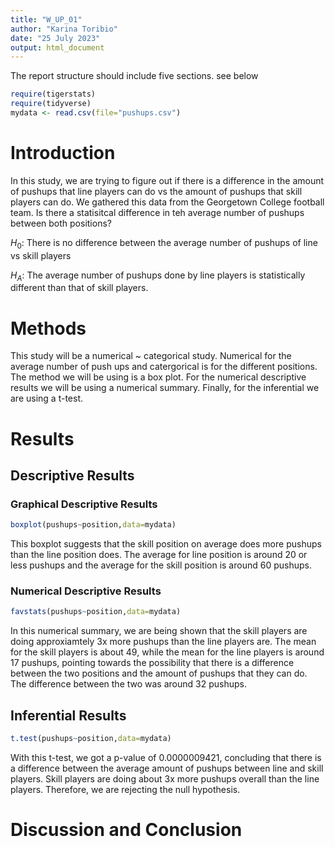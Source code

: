 ```yaml
---
title: "W_UP_01"
author: "Karina Toribio"
date: "25 July 2023"
output: html_document
---
```


The report structure should include five sections.  see below

```r
require(tigerstats)
require(tidyverse)
mydata <- read.csv(file="pushups.csv")
```

# Introduction

<!--In this section you explain what you are trying to show. Where did the data come from? What is the research or other question you are trying to answer?!-->

In this study, we are trying to figure out if there is a difference in the amount of pushups that line players can do vs the amount of pushups that skill players can do. We gathered this data from the  Georgetown College football team. Is there a statisitcal difference in teh average number of pushups between both positions?

$H_0$: There is no difference between the average number of pushups of line vs skill players

$H_A$: The average number of pushups done by line players is statistically different than that of skill players.

# Methods

This study will be a numerical ~ categorical study. Numerical for the average number of push ups and catergorical is for the different positions. The method we will be using is a box plot. For the numerical descriptive results we will be using a numerical summary. Finally, for the inferential we are using a t-test.

<!--Decide on your methods: use "variable analysis" or other appropriate descriptors. Make sure to choose at least one graphical method and at least one numerical method.!-->

# Results

<!--Divide this section into two sub-sections: One for your descriptive results and one for your inferential results.!-->

## Descriptive Results

### Graphical Descriptive Results

<!--Graphical results here. Make sure to show your code. Provide appropriate labels for axes, giving units if possible, and provide a good title for the graph, too. Use the graphical results to describe the patterns if any that exist in the data as focused toward the research question!-->

```r
boxplot(pushups~position,data=mydata)
```

This boxplot suggests that the skill position on average does more pushups than the line position does. The average for line position is around 20 or less pushups and the average for the skill position is around 60 pushups.

### Numerical Descriptive Results

<!--Numerical results go here. Use the numerical results to describe the patterns if any that exist in the data as focused toward the research question!-->

```r
favstats(pushups~position,data=mydata)
```

In this numerical summary, we are being shown that the skill players are doing approxiamtely 3x more pushups than the line players are. The mean for the skill players is about 49, while the mean for the line players is around 17 pushups, pointing towards the possibility that there is a difference between the two positions and the amount of pushups that they can do. The difference between the two was around 32 pushups.

## Inferential Results

<!--State hypothesis clearly. Make sure your discussion of the inferential test covers all the aspects that the test output produces, such as test statistic, p-value etc. Make a decision about the null hypothesis, explain the assumptions on which the selected test/procedure was based, and why the chosen procedure satisfys the assumptions and is appropriate to answer the research question!-->

```r
t.test(pushups~position,data=mydata)
```
With this t-test, we got a p-value of 0.0000009421, concluding that there is a difference between the average amount of pushups between line and skill players. Skill players are doing about 3x more pushups overall than the line players. Therefore, we are rejecting the null hypothesis. 

# Discussion and Conclusion

<!--Discussion and conclusion here. If you found a relationship be sure to consider whether the relationship occurs because one of the variavbles causes the other, or whether they perhasps are related for some other reason. Watch the chapter 6 videos from the GeorgeTown videos collection.!-->


